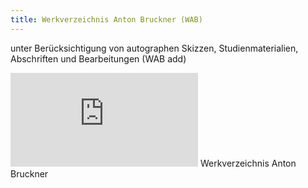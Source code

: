 ```yaml
---
title: Werkverzeichnis Anton Bruckner (WAB)
---
```

unter Berücksichtigung von autographen Skizzen, Studienmaterialien, Abschriften und Bearbeitungen (WAB add)

<Embed src="https://apps-mufo.oeaw.ac.at/dcm/wab/navigation.xq">
  Werkverzeichnis Anton Bruckner
</Embed>
